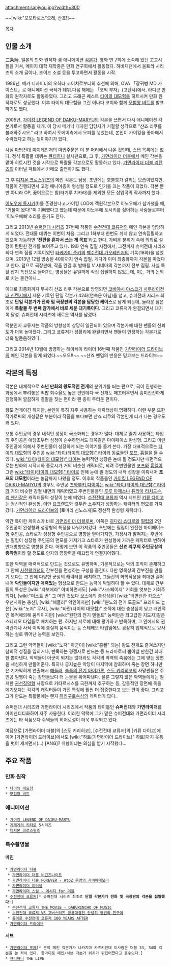 attachment:sanjyou.jpg?width=300

~~[wiki:"모모타로스"오레, 산죠!]~~

[[목차]]

== 인물 소개 ==
三条陸. 일본의 만화 원작자 겸 애니메이션 [[각본가]]. 영화 연구회에 소속해 있던 고교시절을 거쳐, 메이지 대학 재학중은 만화 연구회에서 활동했다. 하비재팬에서 울트라 시리즈의 소개 글이나, 조이드 소설 등을 투고하면서 활동을 시작.

1986년, 메카 디자이너의 오하타 코이치로부터의 추천에 의해, OVA 「장귀병 MD 가이스트」로 애니메이션 극작가 데뷔.다음 해에는 「코믹 부자」(고단샤)에서, 라디콘 만화의 원작자로도 활동하였다. 그리고 드래곤 퀘스트 [[타이의 대모험]]을 히트시켜 만화 원작자로도 성공했다. 이후 타이의 대모험을 그린 이나다 코지와 함께 [[모험왕 비트]]를 발표하기도 했다.

2005년, [[가이킹 LEGEND OF DAIKU-MARYU]]의 각본을 쓰면서 다시 애니메이션 각본가로서 활동을 재개. 이 당시 메카닉 디자인 담당자가 거절할 생각으로 "산죠 리쿠를 불러와주시오." 라고 하여서 토에이측에서 오퍼를 넣었는데, 본인이 가이킹을 좋아해서 수락했다고 하는 뒷이야기가 있다.

사실 [[마법전대 마지레인저]]의 마법주문은 이 분 머리에서 나온 것인데, 스탭 목록에는 없다. 정식 특촬물 데뷔는 [[큐티하니]] 실사판으로, 그 후, [[가면라이더 더블]]에서 메인 각본을 맡아 히트시킨 것을 시작으로 특촬물 각본으로도 활동하고 있다. [[가면라이더 더블 리턴즈]]의 이터널 파트에서 카메오 출연하기도 했다.

그 후 [[디지몬 크로스워즈]]의 메인 각본도 담당. 초반에는 호불호가 갈리는 모습이었지만, 작품이 진행되면서 고정 매니아층이 형성될 정도로 인기를 끄는 작품이 되었다. 각본 뿐만 아니라 OP, 끓어오르는 힘(타기루 치카라)를 제외한 모든 삽입곡의 작사까지 했다.

[[이노우에 토시키]](!)를 존경한다고.가이킹 LOD에 객원각본으로 이노우에가 참가했을 때, "거물이 왔다!"며 기뻐했다고 했는데 때문에 이노우에 토시키를 싫어하는 사람들로부터 '이노우에빠'소리를 듣기도 한다.

그리고 2013년 [[슈퍼전대 시리즈]] 37번째 작품인 [[수전전대 쿄류저]]의 메인 각본을 담당하게 되었다. 전대물 데뷔는 이번이 처음. 그리고 1화부터 한번도 쉬지 않고 연속집필하고 있으며 가능하면 ''''전편을 혼자서 쓰는 게 목표''''라고 한다. 가벼운 분위기 속에 의외로 설정이 탄탄한 전개를 보여주고 있다. 19화 연속 집필 시점에서, 그전까지 슈퍼전대 시리즈 최다 연속 집필 기록이었던 [[타케가미 준키]]의 [[백수전대 가오레인저]]의 기록(18화)을 넘었으며, 2013년 12월 방송된 40화까지 연속 집필. 게다가 이미 최종화까지 각본을 마쳤다고 한다. 덤으로 극장판에, 작품 완결 후 발매될 V 시네마의 각본까지 전부 집필. 사실 특촬 잡지 특전으로 들어가는 영상물은 유일하게 직접 집필하지 않았는데, 이는 거의 논외로 치는 물건이니... 

이대로 최종화까지 무사히 산죠 리쿠 각본으로 방영되면 [[코바야시 야스코]]가 [[사무라이전대 신켄저]]에서 세운 기록인 단일 각본가 42화(연속은 아님)을 넘고, 슈퍼전대 시리즈 최초로 '''단일 각본가가 전화 및 극장판의 각본을 담당한 케이스'''로 남게 되는데, 놀라운 점은 이게 '''특촬물 두 번째 참가에서 바로 세운 대기록이다.''' 그리고 쿄류저가 완결되면서 대기록 달성. 슈퍼전대 시리즈에 새로운 역사를 남겼다.

덕분인지 쿄류저는 작품의 방향성이 상당히 일관되어 있으며 각본가에 대한 팬들의 신뢰도가 더욱 높아졌다. 그리고 쿄류저가 성황리에 완결되면서 팬들이 인정하는 각본가로 더욱 발돋움하였다.

그리고 2014년 10월에 방영하는 헤이세이 라이더 16번째 작품인 [[가면라이더 드라이브]]의 메인 각본을 맡게 되었다.~~오오!!~~ ~~산죠 팬덤의 반응은 믿고보는 드라이브~~

== 각본의 특징 ==
각본은 대체적으로 '''소년 만화의 왕도적인 전개'''의 분위기를 띄는 편으로, 극이 진행하는 과정에서 뿌려놓은 떡밥 회수율도 높은 편인데다 극 전개도 매끄러우면서 흥미진진하게 진행하여 깔끔하게 결말을 짓는 편이라 팬 층이 두터운 편이다.

왕도 전개이긴 하지만, 본인이 특히 자주 사용하는 캐릭터상이 명확하다. 이런 부분 또한 작가로써의 개성같은 부분이라 작품을 보다보면 산죠 리쿠의 각본인게 티가 나는 경우도 꽤 있다.

보통 주인공의 경우 내적인 성장이 극소화되는 경우가 많다. 대체로 즐겨 사용하는 타입의 주인공은 애당초부터 심정이 순수하면서도 대쪽같은 마이페이스 완성형. 그리고 이런 주인공에 의해서 주변인물이 성장하게 되는 이야기를 즐겨 쓴다. 가장 대표적으로는 [[타이의 대모험]]의 주인공 [[wiki:"타이(타이의 대모험)" 타이]]와 동료들인 [[포프]], [[흉켈]]을 들 수 있다. [[wiki:"타이(타이의 대모험)" 타이]]는 능력적인 성장은 눈에 띌 정도지만 내면적으로는 만화의 시작시와 종료시가 거의 비슷한 캐릭터로, 되려 주변인물인 [[포프]]와 [[흉켈]]이 그런 [[wiki:"타이(타이의 대모험)" 타이]]로 인해 눈에 띌 정도의 내적 성장을 이뤄내어 '''포프의 대모험'''이라는 농담까지 나왔을 정도. 이후의 작품들인 [[가이킹 LEGEND OF DAIKU-MARYU]]의 경우도 주인공 [[츠와부키 다이야]]는 [[wiki:"타이(타이의 대모험)" 타이]]와 거의 비슷한 강철 내면의 캐릭터였고 주변인물들인 [[루루 아제스]]나 [[퓨리아 리처드슨]], [[리 젠신]]같은 캐릭터들의 성장이 눈에 띄었다. [[수전전대 쿄류저]] 역시 레드인 [[키류 다이고]]는 정신적인 완성형. [[이안 요크랜드]]와 [[릿푸칸 소우지]]가 성장하는 캐릭터의 면모를 가져갔다. [[가면라이더 드라이브]]의 [토마리 신노스케]도 정신적 완성형 캐릭터다. 

약간 특이한 케이스가 바로 [[가면라이더 더블]]로써, 이쪽은 [[히다리 쇼타로]]와 [[필립(가면라이더 더블)|필립]]의 2인 주인공이 완성형과 성장형의 특징을 나눠가져갔다. 초반에는 필립이 완전한 마이페이스형 주인공, 쇼타로가 성장형 주인공으로 영향을 받아가지만, 가정사가 밝혀지는 후반에는 필립이 성장형 주인공의 면모를 가져가고 쇼타로가 완성형에 가까운 캐릭터로 변하여 반대방향으로 영향을 준다. 어떻게 보면 이 작품의 주인공들은 '''산죠 리쿠의 주인공상의 종착점'''이라 할 정도로 양자의 영향력을 매끄럽게 연결지어줬다.

또한 악역을 매력적으로 만드는 것으로도 유명하며, 기본적으로는 악의 조직이 존재하고 그 안에 [[사천왕]]개념의 간부진을 편성하는 구성을 즐긴다. 다만 명목상의 간부진을 만들기 보다는 그 안에 다양한 군상의 캐릭터를 배치하고, 그들간의 화학작용을 최대한 끌어내어 '''악인들이지만 매력있는''' 형상으로 만드는 능력에 탁월하다 할 수 있다. 대체로 간부들의 특성은 [wiki:"자보에라" 야비하면서도] [wiki:"사스페이지" 기회를 엿보는 기회주의자], [wiki:"미스트 번" 그 어떤 것보다 보스에의 충성심을] [wiki:"백면신관 카오스" 우선시하는 충신], [wiki:"해들러" 악인이지만] [wiki:"분노의 전기 도골드" 프라이드 높은] [wiki:"노저" 무사], [wiki:"바란(타이의 대모험)" 조직에 대한 충성심이 낮고 개인적인 목적에의해 움직이지만] [wiki:"원한의 전기 엔돌프" 능력만은 최고급인 지도자]같은 스테레오 타입들로 배치하는 편. 하지만 서로에 대해 평가하고 반목하며, 그 안에서의 권력관계나 사적 이익에 충실히 움직이는 등 스테레오 타입임에도 굉장히 입체적으로 묘사하는 실로 뛰어난 능력을 보인다. 

그리고 그런 악역들이 [wiki:"노저" 아군이] [wiki:"흉켈" 되는] 왕도 전개도 즐겨쓰지만 참회적 성질을 입히거나, 반목하는 경쟁자로 만드는 등 드라마로써 뽑아낼 만한건 최대한 뽑아낸다. 악역들이 아군이 되지는 않더라도 각각의 악역의 죽음에는 그에 맞는 장면을 세심하게 만들어준다. 특히나 긍지높은 악당이 마지막에 참회하며 죽는 장면 하나만은 기가막히게 연출해서 [[해들러]], [[슬픔의 전기 아이가론]], [[스도 키리히코]]의 사망씬들은 주인공 일행이 죽는 장면들보다 더 눈물을 쥐어짜낸다. 물론 그렇지 않은 악역들에게는 철저한 [[권선징악]]형 사망으로 카타르시스를 극한까지 추구하는 등, 감동적인 장면에 목을 메기보다는 각각의 캐릭터들이 가진 특징에 훨씬 더 집중한다고 보는 편이 좋다. 그리고 그가 만드는 특촬물에는 왠지 [[하라구로]]속성의 캐릭터가 많다.

슈퍼전대 시리즈와 가면라이더 시리즈에서 작품의 타이틀인 '''슈퍼전대'''와 '''가면라이더'''를 아이덴티티화하여 자주 사용한다. 이러한 덕택에 그가 맡은 슈퍼전대와 가면라이더 시리즈에는 타 작품보다 주역들의 히어로성이 더욱 부각되고 있다.

여담으로 [가면라이더 더블]의 [스도 키리히코], [수전전대 쿄류저]의 [키류 다이고]에 이어 [가면라이더 드라이브]에서도 [wiki:"하트(가면라이더 드라이브)" 하트]까지 웃통을 벗어 제끼면서(...) [ANG]? 취향이냐는 의심을 받기 시작했다...

== 주요 작품 ==
=== 만화 원작 ===
 * [[타이의 대모험]]
 * [[모험왕 비트]]

=== 애니메이션 ===
 * [[가이킹 LEGEND OF DAIKU-MARYU]]
 * [[게게게의 키타로]] 5시리즈
 * [[디지몬 크로스워즈]]

=== 특수촬영물 ===
==== 메인 ====
 * [[가면라이더 더블]]
  * [[가면라이더 더블 비긴즈나이트]]
  * [[가면라이더 더블 FOREVER - AtoZ 운명의 가이아메모리]]
  * [[가면라이더 이터널]]
  * [[가면라이더 스컬 - 메시지 for 더블]]
 * [[수전전대 쿄류저]][* 슈퍼전대 시리즈 최초로 '''단일 각본가가 전화 및 극장판의 각본을 집필했다!''']
  * [[수전전대 쿄류저 THE MOVIE - GABURINCHO OF MUSIC]]
  * [[수전전대 쿄류저 VS 고버스터즈|수전전대 쿄류저 VS 고버스터즈 공룡대결전 안녕히 영원의 친구여]]
  * [[돌아온 수전전대 쿄류저 100 YEARS AFTER]]
 * [[가면라이더 드라이브]]

==== 서브 ====
 * [[가면라이더 포제]][* 본작 메인 각본가가 나카지마 카즈키인데 이사람은 더블 33, 34화 각본을 쓴 적이 있다. 한마디로 메인/서브 각본가 위치가 뒤집어졌다고 볼수있다.]
 * [[큐티하니]] THE LIVE

